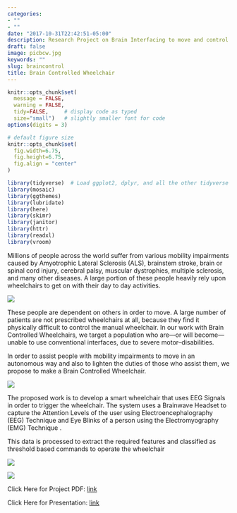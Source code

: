 ```yaml
---
categories:
- ""
- ""
date: "2017-10-31T22:42:51-05:00"
description: Research Project on Brain Interfacing to move and control a wheelchair
draft: false
image: picbcw.jpg
keywords: ""
slug: braincontrol
title: Brain Controlled Wheelchair
---
```



```r
knitr::opts_chunk$set(
  message = FALSE, 
  warning = FALSE, 
  tidy=FALSE,     # display code as typed
  size="small")   # slightly smaller font for code
options(digits = 3)

# default figure size
knitr::opts_chunk$set(
  fig.width=6.75, 
  fig.height=6.75,
  fig.align = "center"
)
```


```r
library(tidyverse)  # Load ggplot2, dplyr, and all the other tidyverse packages
library(mosaic)
library(ggthemes)
library(lubridate)
library(here)
library(skimr)
library(janitor)
library(httr)
library(readxl)
library(vroom)
```

Millions of people across the world suffer from various mobility impairments caused by Amyotrophic Lateral Sclerosis (ALS), brainstem stroke, brain or spinal cord injury, cerebral palsy, muscular dystrophies, multiple sclerosis, and many other diseases. 
A large portion of these people heavily rely upon wheelchairs to get on with their day to day activities.

![](../statsbcw.png)  


These people are dependent on others in order to move. A large number of patients are not prescribed wheelchairs at all, because they find it physically difficult to control the manual wheelchair. In our work with Brain Controlled Wheelchairs, we target a population who are—or will become—unable to use conventional interfaces, due to severe motor–disabilities. 

In order to assist people with mobility impairments to move in an autonomous way and also to lighten the duties of those who assist them, we propose to make a Brain Controlled Wheelchair.

![](../flowbcw.png)  

The proposed work is to develop a smart wheelchair that uses EEG Signals in order to trigger the wheelchair.
The system uses a Brainwave Headset to capture the Attention Levels of the user using  Electroencephalography (EEG) Technique and Eye Blinks of a person using the Electromyography (EMG) Technique .

This data is processed to extract the required features and classified as threshold based commands to operate the wheelchair

![](../prototypebcw.png)  


![](../desbcw.png)  

Click Here for Project PDF: [link](https://drive.google.com/file/d/1Yn-UhC_XAouQYf5wFPs9Y_y38_IM1H91/view?usp=sharing)

Click Here for Presentation: [link](https://docs.google.com/presentation/d/1FTcLrRrJPZX1m-lG9Iu9BEeIZAawK42Y/edit?usp=sharing&ouid=108173321706988539876&rtpof=true&sd=true)
